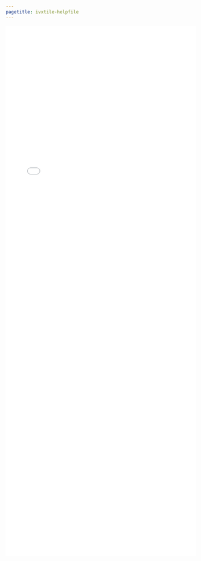 ```yaml
---
pagetitle: ivxtile-helpfile
---
```


<iframe src="./helpfiles/ivxtile.html" width="100%" style="height: 100em; border: none">
</iframe>
